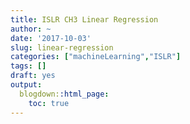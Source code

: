 ```yaml
---
title: ISLR CH3 Linear Regression
author: ~
date: '2017-10-03'
slug: linear-regression
categories: ["machineLearning","ISLR"]
tags: []
draft: yes
output:
  blogdown::html_page:
    toc: true
---
```

